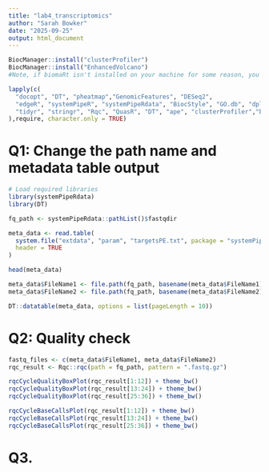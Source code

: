 ```yaml
---
title: "lab4_transcriptomics"
author: "Sarah Bowker"
date: "2025-09-25"
output: html_document
---
```


```r
BiocManager::install("clusterProfiler")
BiocManager::install("EnhancedVolcano")
#Note, if biomaRt isn't installed on your machine for some reason, you should install it as well. 

lapply(c(
  "docopt", "DT", "pheatmap","GenomicFeatures", "DESeq2",
  "edgeR", "systemPipeR", "systemPipeRdata", "BiocStyle", "GO.db", "dplyr",
  "tidyr", "stringr", "Rqc", "QuasR", "DT", "ape", "clusterProfiler","biomaRt","EnhancedVolcano"
),require, character.only = TRUE) 
```
# Q1: Change the path name and metadata table output

```r
# Load required libraries
library(systemPipeRdata)
library(DT)

fq_path <- systemPipeRdata::pathList()$fastqdir

meta_data <- read.table(
  system.file("extdata", "param", "targetsPE.txt", package = "systemPipeRdata"),
  header = TRUE
)

head(meta_data)

meta_data$FileName1 <- file.path(fq_path, basename(meta_data$FileName1))
meta_data$FileName2 <- file.path(fq_path, basename(meta_data$FileName2))

DT::datatable(meta_data, options = list(pageLength = 10))
```

# Q2: Quality check

```r

fastq_files <- c(meta_data$FileName1, meta_data$FileName2)
rqc_result <- Rqc::rqc(path = fq_path, pattern = ".fastq.gz")

rqcCycleQualityBoxPlot(rqc_result[1:12]) + theme_bw()
rqcCycleQualityBoxPlot(rqc_result[13:24]) + theme_bw()
rqcCycleQualityBoxPlot(rqc_result[25:36]) + theme_bw()

rqcCycleBaseCallsPlot(rqc_result[1:12]) + theme_bw()
rqcCycleBaseCallsPlot(rqc_result[13:24]) + theme_bw()
rqcCycleBaseCallsPlot(rqc_result[25:36]) + theme_bw()
```

# Q3. 